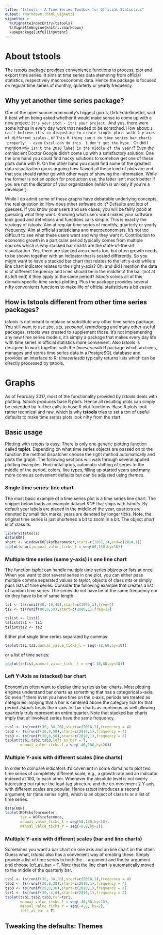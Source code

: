 ```yaml
---
title: "tstools - A Time Series Toolbox for Official Statistics"
output: rmarkdown::html_vignette
vignette: >
  %\VignetteIndexEntry{tstools}
  %\VignetteEngine{knitr::rmarkdown}
  \usepackage[utf8]{inputenc}
---
```


# About tstools
The *tstools* package provides convenience functions to process, plot and export time series. It aims at time series data stemming from official statistics, respectively macroeconomic data. Hence the package is focused on regular time series of monthly, quarterly or yearly frequency. 

<!-- Admittedly this a constraint, but being limited to this kind of data also provides the opportunity to choose default parameters and do a lot of parameter guessing. In turn, being able to use defaults and guessed parameters enables quicker specification and less configuration for the user. -->


## Why yet another time series package?
One of the open source community's biggest gurus, Dirk Eddelbuettel, said it best when being asked whether it would make sense to come up with a new project: ``It's your itch - it's your project.``
And yes, there were some itches in every day work that needed to be scratched. How about: ``I can't believe it's so disgusting to create simple plots with 2 y-axes of different scales.``, or ``This R thing can't do time series bar charts 'properly' - even Excel can do this. I don't get the hype.``. Or did I mention ``Why isn't the 2010 label in the middle of the year?``? 
Even the omniscient Doctor Google didn't come up with a satisfactory solution: One the one hand you could find hacky solutions to somehow get one of these plots done with R. On the other hand you could find some of the greatest data visualization gurus arguing how flawed all these kind of plots are and that you should rather go with other ways of showing the information. While the former is not an option for production use, the latter isn't much better if you are not the dictator of your organization (which is unlikely if you're a developer). 

While I do admit some of these graphs have debatable underlying concepts, the real question is: How does other software do it? 
Defaults and lots of guesses. If you know your users and use cases, you will be fairly good at guessing what they want. Knowing what users want makes your software look good and defintions and functions calls simple. This is exactly the strategy of *tstools*: Aim at regular time series of monthly, quarterly or yearly frequency. Aim at official statisticians and macroeconomists. It's not too difficult to see what these users want and why they want it. Contribution to economic growth in a particular period typically comes from multiple sources which is why stacked bar charts are the state-of-the-art visualization. 
Yes, there are stacked area charts too, but often growth needs to be shown together with an indicator that is scaled differently. So you might want to have a stacked bar chart that relates to the left y-axis while a line chart indicator relates to the right y-axis? Oh, and did I mention the data is of different frequency and lines should be in the middle of the bar (not at its left end) if they apply to the same period? *tstools* solves all of this domain-specific time series plotting. Plus the package provides several nifty convenients functions to make life of official statisticians a bit easier.


## How is tstools different from other time series packages?
*tstools* is not meant to replace or substitute any other time series package. You still want to use *zoo*, *xts*, *seasonal*, *tempdisagg* and many other useful packages. *tstools* was created to supplement those. It's not implementing any new time series models, it's simply a package that makes every day life with time series in official statistics more convenient. Also *tstools* is designed to work together with the *timeseriesdb* R package which archives, manages and stores time series data in a PostgreSQL database and provides an interface to R. *timeseriesdb* typically returns lists which can be directly processed by tstools. 


# Graphs
As of February 2017, most of the functionality provided by *tstools* deals with plotting. *tstools* produces base R plots. Hence all resulting plots can simply be extended by further calls to base R plot functions. Base R plots look rather technical and raw, which is why **tstools** tries to set a ton of useful defaults to make time series plots look nifty from the start. 

## Basic usage
Plotting with *tstools* is easy. There is only one generic plotting function called **tsplot**. Depending on what time series
objects are passed on to the function the method dispatcher choose the right method automatically and plots the graph. The following sections will walk through several applied plotting examples. Horizontal grids, automatic shifting of series to the middle of the period, colors, line types, filling up started years and many more come as convenient defaults but can be adjusted using *themes*. 

### Single time series: line chart
The most basic example of a time series plot is a time series line chart. The snippet below loads an example 
dataset *KOF* that ships with *tstools*. By default year labels are placed in the middle of the year, 
quarters are denoted by small tick marks, years are denoted by longer ticks. Note, the original time series
is just shortened a bit to zoom in a bit. The object *short* is of class ts.

```r
library(tstools)
data(KOF)
short <- window(KOF$kofbarometer,start=c(2007,1),end=c(2014,1))
tsplot(short,manual_value_ticks_l = seq(60,130,by=10))
```

### Multiple time series (same y-axis) in one line chart
The function *tsplot* can handle multiple time series objects or lists at once. 
When you want to plot several series in one plot, you can either pass multiple comma
separated values to *tsplot*, objects of class *mts* or simply pass lists of time series.
Consider the following example that creates a list of random time series.
The series do not have be of the same frequency nor do they have to be of same length. 


```r
ts1 <- ts(runif(40,-10,40),start=c(1995,1),freq=4)
ts2 <- ts(runif(80,0,50),start=c(2000,1),freq=12)

tslist <- list()
tslist$ts1 <- ts1
tslist$ts2 <- ts2
```

Either plot single time series separated by commas:
```r
tsplot(ts1,ts2,manual_value_ticks_l = seq(-10,60,by=10))
```
or a list of time series:
```r
tsplot(tslist,manual_value_ticks_l = seq(-10,60,by=10))
```

### Left Y-Axis as (stacked) bar chart
Economists often want to display time series as bar charts. Most plotting engines
understand bar charts as something that has a categorical x-axis. So even if
there even you have time on the x-axis, periods are treated as categories
implying that a bar is centered above the category tick for that period. 
*tstools* treats the x-axis for bar charts as continous as well allowing quarterly
truly represent an entire quarter. Note that stacked bar charts imply that all
involved series have the same frequency.

```r
tsb1 <- ts(runif(30,-30,20),start=c(2010,1),frequency = 4)
tsb2 <- ts(runif(30,0,50),start=c(2010,1),frequency = 4)
tsb3 <- ts(runif(30,0,50),start=c(2010,1),frequency = 4)
tsplot(tsb1,tsb2,tsb3,left_as_bar = T,
       manual_value_ticks_l = seq(-40,100,by=20))
```

### Multiple Y-axis with different scales (line charts)
In order to compare indicators it's covenient in some domains to plot 
two time series of completely different scale, e.g., a growth rate and
an indicator indexed at 100, to each other. Whenever the absolute level 
is not overly interesting but rather the lead-lag structure and the
co-movement 2 Y-axis with different scales are popular. Hence *tsplot*
introduces a second argument, *tsr* (time series right), which is an object of
class ts or a list of time series.

```r
data(KOF)
tsplot(KOF$kofbarometer,
       tsr = KOF$reference,
       manual_value_ticks_l = seq(50,130,by=10),
       manual_value_ticks_r = seq(-8,8,by=2))
```


### Multiple Y-axis with different scales (bar and line charts)
Sometimes you want a bar chart on one axis and an line chart on the other. 
Guess what, *tstools* also has a convenient way of creating these. Simply 
provide a list of time series to both the ... argument and the tsr argument
and choose left_as_bar = T. Note that the line chart is automatically moved
to the middle of the quarterly bar. 

```r
tsb1 <- ts(runif(30,-30,20),start=c(2010,1),frequency = 4)
tsb2 <- ts(runif(30,0,30),start=c(2010,1),frequency = 4)
tsb3 <- ts(runif(30,0,30),start=c(2010,1),frequency = 4)
tsr1 <- ts(runif(30,-4,6),start=c(2010,1),frequency = 4)
tsplot(tsb1,tsb2,tsb3,tsr=tsr1,
       manual_value_ticks_l = seq(-40,80,by=20),
       manual_value_ticks_r = seq(-4,8, by=2),
       left_as_bar = T)


```


## Tweaking the defaults: Themes





